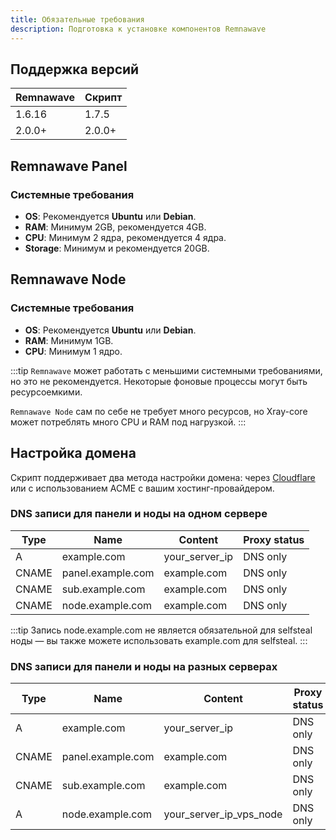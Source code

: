 ---
title: Обязательные требования
description: Подготовка к установке компонентов Remnawave
---


## Поддержка версий

| Remnawave | Скрипт   |
|-----------|----------|
| 1.6.16    | 1.7.5    |
| 2.0.0+    | 2.0.0+   |

## Remnawave Panel

### Системные требования

- **OS**: Рекомендуется **Ubuntu** или **Debian**.
- **RAM**: Минимум 2GB, рекомендуется 4GB.
- **CPU**: Минимум 2 ядра, рекомендуется 4 ядра.
- **Storage**: Минимум и рекомендуется 20GB.

## Remnawave Node

### Системные требования

- **OS**: Рекомендуется **Ubuntu** или **Debian**.
- **RAM**: Минимум 1GB.
- **CPU**: Минимум 1 ядро.

:::tip
`Remnawave` может работать с меньшими системными требованиями, но это не рекомендуется. Некоторые фоновые процессы могут быть ресурсоемкими.

`Remnawave Node` сам по себе не требует много ресурсов, но Xray-core может потреблять много CPU и RAM под нагрузкой.
:::

## Настройка домена
Скрипт поддерживает два метода настройки домена: через [Cloudflare](https://dash.cloudflare.com/) или с использованием ACME с вашим хостинг-провайдером.

### DNS записи для панели и ноды на одном сервере

| Type  | Name              | Content          | Proxy status  |
| ----- | ----------------- | ---------------- | ------------- |
| A     | example.com       | your_server_ip   | DNS only      |
| CNAME | panel.example.com | example.com      | DNS only      |
| CNAME | sub.example.com   | example.com      | DNS only      |
| CNAME | node.example.com  | example.com      | DNS only      |

:::tip
Запись node.example.com не является обязательной для selfsteal ноды — вы также можете использовать example.com для selfsteal.
:::

### DNS записи для панели и ноды на разных серверах

| Type  | Name              | Content                 | Proxy status  |
| ----- | ----------------- | ----------------------- | ------------- |
| A     | example.com       | your_server_ip          | DNS only      |
| CNAME | panel.example.com | example.com             | DNS only      |
| CNAME | sub.example.com   | example.com             | DNS only      |
| A     | node.example.com  | your_server_ip_vps_node | DNS only      |
